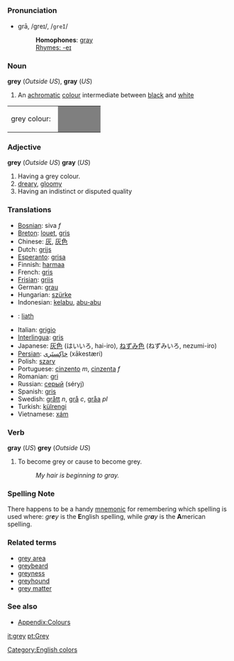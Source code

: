 =={{en}}==
===Pronunciation===
*grā, /ɡreɪ/, /<tt>greI</tt>/
*:'''Homophones''': [[gray]]
*:[[Rhymes:English:-eɪ|Rhymes: -eɪ]]

===Noun===
'''grey''' (''Outside US''), '''gray''' (''US'') 

# An [[achromatic]] [[colour]] intermediate between [[black]] and [[white]]

<table><tr><td>grey colour: &nbsp;</td> 
<td bgcolor="#7F7F7F" width="80">&nbsp; </td></tr></table>

===Adjective===
'''grey''' (''Outside US'') '''gray''' (''US'')

# Having a grey colour.
# [[dreary]], [[gloomy]]
# Having an indistinct or disputed quality

===Translations===
* [[Bosnian]]: siva ''f''
* [[Breton]]: [[louet]], [[gris]]
* Chinese: [[灰]], [[灰色]]
* Dutch: [[grijs]]
* [[Esperanto]]: [[grisa]]
* Finnish: [[harmaa]]
* French: [[gris]]
* [[Frisian]]: [[griis]]
* German: [[grau]]
* Hungarian: [[szürke]]
* Indonesian: [[kelabu]], [[abu|abu-abu]]
* {{ga}}: [[liath]]
* Italian: [[grigio]]
* [[Interlingua]]: [[gris]]
* Japanese: [[灰色]] (はいいろ, hai-iro), [[ねずみ色]] (ねずみいろ, nezumi-iro)
* [[Persian]]: [[خاكِستَری]] (xākestæri)
* Polish: [[szary]]
* Portuguese: [[cinzento]] ''m'', [[cinzenta]] ''f''
* Romanian: [[gri]]
* Russian: [[серый]] (séryj)
* Spanish: [[gris]]
* Swedish: [[grått]] ''n'', [[grå]] ''c'', [[gråa]] ''pl''
* Turkish: [[külrengi]]
* Vietnamese: [[xám]]

===Verb===
'''gray''' (''US'') '''grey''' (''Outside US'')

# To become grey or cause to become grey.
#: ''My hair is beginning to gray.''

===Spelling Note===
There happens to be a handy [[mnemonic]] for remembering which spelling is used where: ''gr'''e'''y'' is the '''E'''nglish spelling, while ''gr'''a'''y'' is the '''A'''merican spelling.

===Related terms===
*[[grey area]]
*[[greybeard]]
*[[greyness]]
*[[greyhound]]
*[[grey matter]]

===See also===
*[[Wiktionary_Appendix:Colours|Appendix:Colours]]
[[Category:English colors]]

[[it:grey]]
[[pt:Grey]]